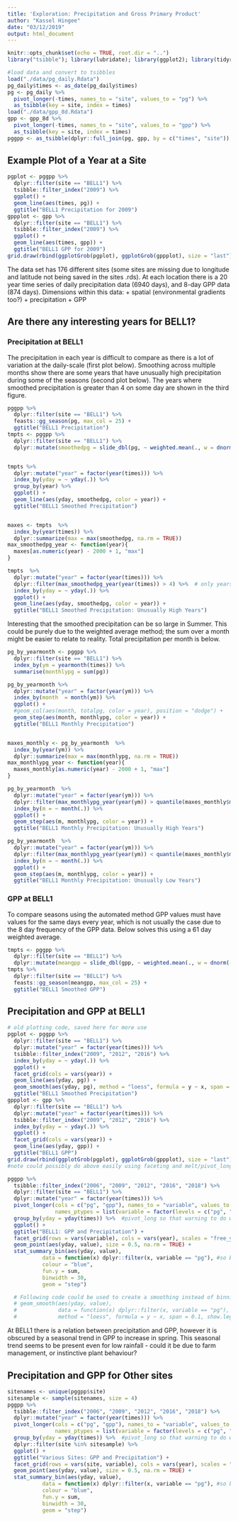 ```yaml
---
title: 'Exploration: Precipitation and Gross Primary Product'
author: "Kassel Hingee"
date: "03/12/2019"
output: html_document
---
```


```r
knitr::opts_chunk$set(echo = TRUE, root.dir = "..")
library("tsibble"); library(lubridate); library(ggplot2); library(tidyr); library(grid); library(gridExtra); library(feasts); library(dplyr); library(gtable)
```

```r
#load data and convert to tsibbles
load("./data/pg_daily.Rdata")
pg_daily$times <- as_date(pg_daily$times)
pg <- pg_daily %>%
  pivot_longer(-times, names_to = "site", values_to = "pg") %>%
  as_tsibble(key = site, index = times)
load("./data/gpp_8d.Rdata")
gpp <- gpp_8d %>%
  pivot_longer(-times, names_to = "site", values_to = "gpp") %>%
  as_tsibble(key = site, index = times)
pggpp <- as_tsibble(dplyr::full_join(pg, gpp, by = c("times", "site")), key = site, index = times)
```

## Example Plot of a Year at a Site
```r
pgplot <- pggpp %>%
  dplyr::filter(site == "BELL1") %>%
  tsibble::filter_index("2009") %>%
  ggplot() +
  geom_line(aes(times, pg)) +
  ggtitle("BELL1 Precipitation for 2009")
gppplot <- gpp %>%
  dplyr::filter(site == "BELL1") %>%
  tsibble::filter_index("2009") %>%
  ggplot() +
  geom_line(aes(times, gpp)) +
  ggtitle("BELL1 GPP for 2009")
grid.draw(rbind(ggplotGrob(pgplot), ggplotGrob(gppplot), size = "last"))
```

The data set has 176 different sites (some sites are missing due to longitude and latitude not being saved in the sites .rds). At each location there is a 20 year time series of daily precipitation data (6940 days), and 8-day GPP data (874 days).
Dimensions within this data:
+ spatial (environmental gradients too?)
+ precipitation
+ GPP

## Are there any interesting years for BELL1?

### Precipitation at BELL1
The precipitation in each year is difficult to compare as there is a lot of variation at the daily-scale (first plot below).
Smoothing across multiple months show there are some years that have unusually high precipitation during some of the seasons (second plot below).
The years where smoothed precipitation is greater than 4 on some day are shown in the third figure.
```r
pggpp %>%
  dplyr::filter(site == "BELL1") %>%
  feasts::gg_season(pg, max_col = 25) +
  ggtitle("BELL1 Precipitation")
tmpts <- pggpp %>%  
  dplyr::filter(site == "BELL1") %>%
  dplyr::mutate(smoothedpg = slide_dbl(pg, ~ weighted.mean(., w = dnorm(-30:30, sd = 15), na.rm = TRUE), .size = 61, .align = "c")) 


tmpts %>%
  dplyr::mutate("year" = factor(year(times))) %>%
  index_by(yday = ~ yday(.)) %>%
  group_by(year) %>%
  ggplot() +
  geom_line(aes(yday, smoothedpg, color = year)) +
  ggtitle("BELL1 Smoothed Precipitation")


maxes <- tmpts  %>%
  index_by(year(times)) %>%
  dplyr::summarize(max = max(smoothedpg, na.rm = TRUE))
max_smoothedpg_year <- function(year){
  maxes[as.numeric(year) - 2000 + 1, "max"]
}

tmpts  %>%
  dplyr::mutate("year" = factor(year(times))) %>%
  dplyr::filter(max_smoothedpg_year(year(times)) > 4) %>%  # only years with maximum smoothedpg greater than this threshold plotted
  index_by(yday = ~ yday(.)) %>%
  ggplot() +
  geom_line(aes(yday, smoothedpg, color = year)) +
  ggtitle("BELL1 Smoothed Precipitation: Unusually High Years")

```

Interesting that the smoothed precipitation can be so large in Summer. This could be purely due to the weighted average method; the sum over a month might be easier to relate to reality. Total precipitation per month is below.

```r
pg_by_yearmonth <- pggpp %>%  
  dplyr::filter(site == "BELL1") %>%
  index_by(ym = yearmonth(times)) %>%
  summarise(monthlypg = sum(pg))

pg_by_yearmonth %>%
  dplyr::mutate("year" = factor(year(ym))) %>%
  index_by(month  = month(ym)) %>% 
  ggplot() +
  #geom_col(aes(month, totalpg, color = year), position = "dodge") +
  geom_step(aes(month, monthlypg, color = year)) +
  ggtitle("BELL1 Monthly Precipitation")


maxes_monthly <- pg_by_yearmonth  %>%
  index_by(year(ym)) %>%
  dplyr::summarize(max = max(monthlypg, na.rm = TRUE))
max_monthlypg_year <- function(year){
  maxes_monthly[as.numeric(year) - 2000 + 1, "max"]
}

pg_by_yearmonth  %>%
  dplyr::mutate("year" = factor(year(ym))) %>%
  dplyr::filter(max_monthlypg_year(year(ym)) > quantile(maxes_monthly$max, 0.90)) %>%  # only years with a monthly pg greater than this threshold plotted
  index_by(m = ~ month(.)) %>%
  ggplot() +
  geom_step(aes(m, monthlypg, color = year)) +
  ggtitle("BELL1 Monthly Precipitation: Unusually High Years")

pg_by_yearmonth  %>%
  dplyr::mutate("year" = factor(year(ym))) %>%
  dplyr::filter(max_monthlypg_year(year(ym)) < quantile(maxes_monthly$max, 0.10)) %>%  # only years with a monthly pg greater than this threshold plotted
  index_by(m = ~ month(.)) %>%
  ggplot() +
  geom_step(aes(m, monthlypg, color = year)) +
  ggtitle("BELL1 Monthly Precipitation: Unusually Low Years")
```

### GPP at BELL1
To compare seasons using the automated method GPP values must have values for the same days every year, which is not usually the case due to the 8 day frequency of the GPP data. Below solves this using a 61 day weighted average.
```r
tmpts <- pggpp %>%
  dplyr::filter(site == "BELL1") %>%
  dplyr::mutate(meangpp = slide_dbl(gpp, ~ weighted.mean(., w = dnorm(-30:30, sd = 15), na.rm = TRUE), .size = 61, .align = "c")) 
tmpts %>%
  dplyr::filter(site == "BELL1") %>%
  feasts::gg_season(meangpp, max_col = 25) +
  ggtitle("BELL1 Smoothed GPP")
```

## Precipitation and GPP at BELL1
```r
# old plotting code, saved here for more use
pgplot <- pggpp %>%
  dplyr::filter(site == "BELL1") %>%
  dplyr::mutate("year" = factor(year(times))) %>%
  tsibble::filter_index("2009", "2012", "2016") %>%
  index_by(yday = ~ yday(.)) %>%
  ggplot() +
  facet_grid(cols = vars(year)) + 
  geom_line(aes(yday, pg)) +
  geom_smooth(aes(yday, pg), method = "loess", formula = y ~ x, span = 0.1, show.legend = TRUE) + 
  ggtitle("BELL1 Smoothed Precipitation")
gppplot <- gpp %>%
  dplyr::filter(site == "BELL1") %>%
  dplyr::mutate("year" = factor(year(times))) %>%
  tsibble::filter_index("2009", "2012", "2016") %>%
  index_by(yday = ~ yday(.)) %>%
  ggplot() +
  facet_grid(cols = vars(year)) + 
  geom_line(aes(yday, gpp)) +
  ggtitle("BELL1 GPP")
grid.draw(rbind(ggplotGrob(pgplot), ggplotGrob(gppplot), size = "last")) #uses gtable's rbind needed for x-axis to match
#note could possibly do above easily using faceting and melt/pivot_longer
```

```r
pggpp %>%
  tsibble::filter_index("2006", "2009", "2012", "2016", "2018") %>%
  dplyr::filter(site == "BELL1") %>%
  dplyr::mutate("year" = factor(year(times))) %>%
  pivot_longer(cols = c("pg", "gpp"), names_to = "variable", values_to = "value",
               names_ptypes = list(variable = factor(levels = c("pg", "gpp")))) %>% #converts measurement into a key value
  group_by(yday = yday(times)) %>%  #pivot_long so that warning to do with pivoting into factors doesn't occur, but no longer tsibble so index_by doesn't work
  ggplot() +
  ggtitle("BELL1: GPP and Precipitation") +
  facet_grid(rows = vars(variable), cols = vars(year), scales = "free_y") + 
  geom_point(aes(yday, value), size = 0.5, na.rm = TRUE) +
  stat_summary_bin(aes(yday, value),
           data = function(x) dplyr::filter(x, variable == "pg"), #so binning only applies to pg data
           colour = "blue",
           fun.y = sum,
           binwidth = 30,
           geom = "step")

  # Following code could be used to create a smoothing instead of binning
  # geom_smooth(aes(yday, value),
  #             data = function(x) dplyr::filter(x, variable == "pg"), #so smoothing only applies to pg data
  #             method = "loess", formula = y ~ x, span = 0.1, show.legend = TRUE, na.rm = TRUE) 
```
At BELL1 there is a relation between precipitation and GPP, however it is obscured by a seasonal trend in GPP to increase in spring. This seasonal trend seems to be present even for low rainfall - could it be due to farm management, or instinctive plant behaviour?


## Precipitation and GPP for Other sites
```r
sitenames <- unique(pggpp$site)
sitesample <- sample(sitenames, size = 4)
pggpp %>%
  tsibble::filter_index("2006", "2009", "2012", "2016", "2018") %>%
  dplyr::mutate("year" = factor(year(times))) %>%
  pivot_longer(cols = c("pg", "gpp"), names_to = "variable", values_to = "value",
               names_ptypes = list(variable = factor(levels = c("pg", "gpp")))) %>% #converts measurement into a key value
  group_by(yday = yday(times)) %>%  #pivot_long so that warning to do with pivoting into factors doesn't occur, but no longer tsibble so index_by doesn't work
  dplyr::filter(site %in% sitesample) %>%
  ggplot() +
  ggtitle("Various Sites: GPP and Precipitation") +
  facet_grid(rows = vars(site, variable), cols = vars(year), scales = "free_y") + 
  geom_point(aes(yday, value), size = 0.5, na.rm = TRUE) +
  stat_summary_bin(aes(yday, value),
           data = function(x) dplyr::filter(x, variable == "pg"), #so binning only applies to pg data
           colour = "blue",
           fun.y = sum,
           binwidth = 30,
           geom = "step")
```